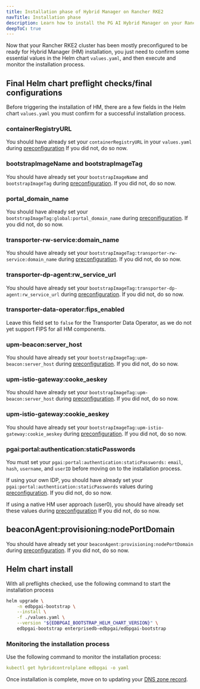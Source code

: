 ```yaml
---
title: Installation phase of Hybrid Manager on Rancher RKE2
navTitle: Installation phase
description: Learn how to install the PG AI Hybrid Manager on your Rancher RKE after it has been preconfigured.
deepToC: true
---
```


Now that your Rancher RKE2 cluster has been mostly preconfigured to be ready for Hybrid Manager (HM) installation, you just need to confirm some essential values in the Helm chart `values.yaml`, and then execute and monitor the installation process.

## Final Helm chart preflight checks/final configurations

Before triggering the installation of HM, there are a few fields in the Helm chart `values.yaml` you must confirm for a successful installation process.

### containerRegistryURL

You should have already set your `containerRegistryURL` in your `values.yaml` during [preconfiguration](product_docs/edb-postgres-ai/1.3/hybrid-manager/install/rancher/prerequisites/rke2cluster/#set-the-containerregistryurl-in-your-helm-chart)
If you did not, do so now.

### bootstrapImageName and bootstrapImageTag

You should have already set your `bootstrapImageName` and `bootstrapImageTag` during [preconfiguration](product_docs/edb-postgres-ai/1.3/hybrid-manager/install/rancher/prerequisites/rke2cluster/#initial-configuration-of-the-helm-chart).
If you did not, do so now.

### portal_domain_name

You should have already set your `bootstrapImageTag:global:portal_domain_name` during [preconifiguration](product_docs/edb-postgres-ai/1.3/hybrid-manager/install/rancher/prerequisites/rke2cluster/#dns-tls-and-application-configuration).
If you did not, do so now.

### transporter-rw-service:domain_name

You should have already set your `bootstrapImageTag:transporter-rw-service:domain_name` during [preconfiguration](product_docs/edb-postgres-ai/1.3/hybrid-manager/install/rancher/prerequisites/rke2cluster/#dns-tls-and-application-configuration).
If you did not, do so now.

### transporter-dp-agent:rw_service_url

You should have already set your `bootstrapImageTag:transporter-dp-agent:rw_service_url` during [preconfiguration](product_docs/edb-postgres-ai/1.3/hybrid-manager/install/rancher/prerequisites/rke2cluster/#dns-tls-and-application-configuration). 
If you did not, do so now.

### transporter-data-operator:fips_enabled

Leave this field set to `false` for the Transporter Data Operator, as we do not yet support FIPS for all HM components.

### upm-beacon:server_host

You should have already set your `bootstrapImageTag:upm-beacon:server_host` during [preconfiguration](product_docs/edb-postgres-ai/1.3/hybrid-manager/install/rancher/prerequisites/rke2cluster/#dns-tls-and-application-configuration).
If you did not, do so now.

### upm-istio-gateway:cooke_aeskey

You should have already set your `bootstrapImageTag:upm-beacon:server_host` during [preconfiguration](product_docs/edb-postgres-ai/1.3/hybrid-manager/install/rancher/prerequisites/rke2cluster/#dns-tls-and-application-configuration).
If you did not, do so now.

### upm-istio-gateway:cookie_aeskey

You should have already set your `bootstrapImageTag:upm-istio-gateway:cookie_aeskey` during [preconfiguration](product_docs/edb-postgres-ai/latest/hybrid-manager/install/rancher/prerequisites/rke2cluster/#update-the-helm-chart).
If you did not, do so now.

### pgai:portal:authentication:staticPasswords

You must set your `pgai:portal:authentication:staticPasswords:` `email`, `hash`, `username`, and `userID` before moving on to the installation process.

If using your own IDP, you should have already set your `pgai:portal:authentication:staticPasswords` values during [preconfiguration](product_docs/edb-postgres-ai/1.3/hybrid-manager/install/rancher/prerequisites/rke2cluster/#user-identity-configuration).
If you did not, do so now.

If using a native HM user approach (user0), you should have already set these values during [preconfiguration](product_docs/edb-postgres-ai/1.3/hybrid-manager/install/rancher/prerequisites/rke2cluster/#user-identity-configuration)
If you did not, do so now.

## beaconAgent:provisioning:nodePortDomain

You should have already set your `beaconAgent:provisioning:nodePortDomain` during [preconfiguration](product_docs/edb-postgres-ai/1.3/hybrid-manager/install/rancher/prerequisites/rke2cluster/#load-balancer-or-node-port-configuration).
If you did not, do so now.

## Helm chart install

With all preflights checked, use the following command to start the installation process
```bash
helm upgrade \
    -n edbpgai-bootstrap \
    --install \
    -f ./values.yaml \
    --version "${EDBPGAI_BOOTSTRAP_HELM_CHART_VERSION}" \
    edbpgai-bootstrap enterprisedb-edbpgai/edbpgai-bootstrap
```

### Monitoring the installation process

Use the following command to monitor the installation process:

```yaml
kubectl get hybridcontrolplane edbpgai -o yaml
```

Once installation is complete, move on to updating your [DNS zone record](product_docs/edb-postgres-ai/1.3/hybrid-manager/install/rancher/dns_and_verify/).
